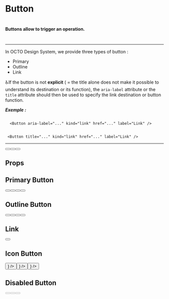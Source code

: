 <!-- // import React from 'react';
// import { action } from '@storybook/addon-actions';
// import { withA11y } from '@storybook/addon-a11y';
// import { withKnobs, text, boolean, number } from '@storybook/addon-knobs';
// import './button.scss'; -->




<Meta title="🧬Molecules|Button" />

# Button

#

#

#### Buttons allow to trigger an operation.

#

---

In OCTO Design System, we provide three types of button :

- Primary
- Outline
- Link

♿️If the button is not **explicit** ( = the title alone does not make it possible to understand its destination or its function), the `aria-label` attribute or the `title` attribute should then be used to specify the link destination or button function.

**_Exemple :_**

```

  <Button aria-label="..." kind="link" href="..." label="Link" />
```

```

 <Button title="..." kind="link" href="..." label="Link" />

```

---

<Preview>
  <Story name="All Buttons">
    <div>
      <Button className="btn" kind="primary" label="Primary" />
      <Button className="btn" kind="primary_outline" label="Outline" />
      <Button className="btn" kind="link" href="https://octo.com" label="Link" />
    </div>
  </Story>
</Preview>

## Props

<Props of={Button} />

## Primary Button

<Preview>
  <Story name="Primary Button">
    <div>
      <Button className="btn" kind="primary" label="Primary" />
      <Button className="btn" kind="secondary" label="Primary" />
      <Button className="btn" kind="tertiary" label="Primary" />
      <Button className="btn" kind="quaternary" label="Primary" />
    </div>
  </Story>
</Preview>

## Outline Button

<Preview>
  <Story name="Outline Button">
    <div>
      <Button className="btn" kind="primary_outline" label="Outline" />
      <Button className="btn" kind="secondary_outline" label="Outline" />
      <Button className="btn" kind="tertiary_outline" label="Outline" />
      <Button className="btn" kind="quaternary_outline" label="Outline" />
    </div>
  </Story>
</Preview>

## Link

<Preview>
  <Story name="Link Button">
    <div>
      <Button kind="link" href="https://octo.com" label="Link" />
    </div>
  </Story>
</Preview>

## Icon Button

<Preview>
  <Story name="Icon Button">
    <div>
      <Button
        className="btn"
        kind="primary"
        label="Primary"
        iconPosition={'left' && <ThereIsABetterWay width={100} height={100} color="primaryDark" />}
      />
      <Button
        className="btn"
        kind="primary_outline"
        label="Outline"
        iconPosition={'left' && <ThereIsABetterWay width={100} height={100} color="primaryDark" />}
      />
      <Button
        kind="link"
        href="https://octo.com"
        label="Link"
        iconPosition={'left' && <ThereIsABetterWay width={100} height={100} color="primaryDark" />}
      />
    </div>
  </Story>
</Preview>

## Disabled Button

<Preview>
  <Story name="Disabled Button">
    <div>
      <Button className="btn" kind="primary" label="Primary" disabled />
      <Button className="btn" kind="primary_outline" label="Outline" disabled />
      <Button kind="link" href="https://octo.com" label="Link" disabled />
    </div>
  </Story>
</Preview>
